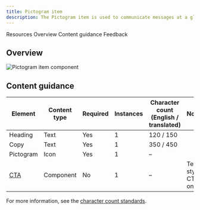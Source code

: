 ```yaml
---
title: Pictogram item
description: The Pictogram item is used to communicate messages at a glance, afford interactivity, and simplify complex ideas.
---
```



<ComponentDescription name="Pictogram item" type="layout" />

<AnchorLinks>

<AnchorLink>Resources</AnchorLink>
<AnchorLink>Overview</AnchorLink>
<AnchorLink>Content guidance</AnchorLink>
<AnchorLink>Feedback</AnchorLink>

</AnchorLinks>

<ResourceLinks name="Pictogram item" type="layout" />

## Overview

<Row>
<Column colMd={6} colLg={8}>

![Pictogram item component](../../images/component/pictogram-item/pictogramitem-overview.png)

</Column>
</Row>

## Content guidance

| Element                                                             | Content type | Required | Instances | Character count <br/>(English / translated) | Notes |
| ----------------------------------------------------------------- | ---------- | -------- | ----------- | ----------------------------------------- | ----- |
| Heading                                                           | Text | Yes       | 1           | 120 / 150                              | |
| Copy    | Text  | Yes      | 1        | 350 / 450                                         | |
| Pictogram | Icon | Yes | 1 | – |  |
| [CTA](https://www.ibm.com/standards/carbon/components/cta/#text) | Component  | No       | 1           | –                                         | Text style CTA only. |

For more information, see the [character count standards](https://www.ibm.com/standards/carbon/guidelines/content#character-count-standards).

<ComponentFooter name="Pictogram item" type="layout" />
